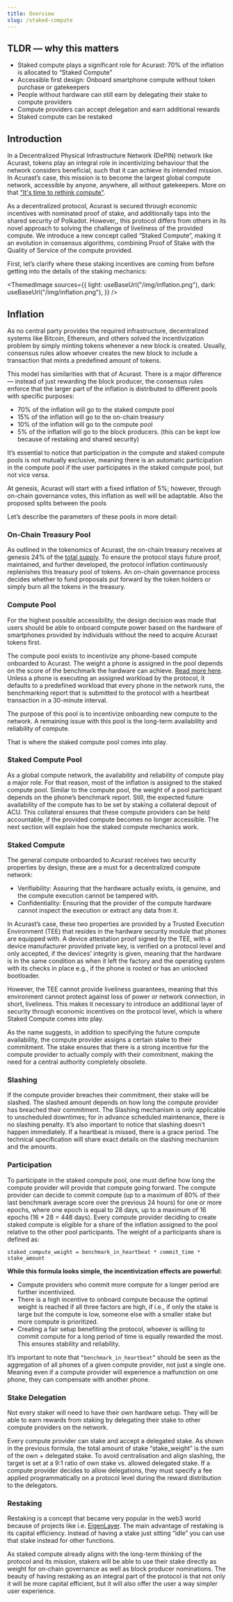 ```yaml
---
title: Overview
slug: /staked-compute
---
```



## TLDR — why this matters

- Staked compute plays a significant role for Acurast: 70% of the inflation is allocated to “Staked Compute”
- Accessible first design: Onboard smartphone compute without token purchase or gatekeepers
- People without hardware can still earn by delegating their stake to compute providers
- Compute providers can accept delegation and earn additional rewards
- Staked compute can be restaked

## Introduction

In a Decentralized Physical Infrastructure Network (DePIN) network like Acurast, tokens play an integral role in incentivizing behaviour that the network considers beneficial, such that it can achieve its intended mission. In Acurast’s case, this mission is to become the largest global compute network, accessible by anyone, anywhere, all without gatekeepers. More on that ["It's time to rethink compute"](https://acurast.medium.com/its-time-to-rethink-compute-thoughts-from-our-co-founder-alessandro-de-carli-f4fba2b68b97).

As a decentralized protocol, Acurast is secured through economic incentives with nominated proof of stake, and additionally taps into the shared security of Polkadot. However,, this protocol differs from others in its novel approach to solving the challenge of liveliness of the provided compute. We introduce a new concept called “Staked Compute”, making it an evolution in consensus algorithms, combining Proof of Stake with the Quality of Service of the compute provided.

First, let’s clarify where these staking incentives are coming from before getting into the details of the staking mechanics:

<ThemedImage
  sources={{
    light: useBaseUrl("/img/inflation.png"),
    dark: useBaseUrl("/img/inflation.png"),
  }}
/>

## Inflation

As no central party provides the required infrastructure, decentralized systems like Bitcoin, Ethereum, and others solved the incentivization problem by simply minting tokens whenever a new block is created. Usually, consensus rules allow whoever creates the new block to include a transaction that mints a predefined amount of tokens.

This model has similarities with that of Acurast. There is a major difference — instead of just rewarding the block producer, the consensus rules enforce that the larger part of the inflation is distributed to different pools with specific purposes:

- 70% of the inflation will go to the staked compute pool
- 15% of the inflation will go to the on-chain treasury
- 10% of the inflation will go to the compute pool
- 5% of the inflation will go to the block producers. (this can be kept low because of restaking and shared security)

It’s essential to notice that participation in the compute and staked compute pools is not mutually exclusive, meaning there is an automatic participation in the compute pool if the user participates in the staked compute pool, but not vice versa.

At genesis, Acurast will start with a fixed inflation of 5%; however, through on-chain governance votes, this inflation as well will be adaptable. Also the proposed splits between the pools

Let’s describe the parameters of these pools in more detail:

### On-Chain Treasury Pool

As outlined in the tokenomics of Acurast, the on-chain treasury receives at genesis 24% of the [total supply](https://acurast.medium.com/acurast-tokenomics-fueling-decentralized-compute-with-acu-be4f33632f41). To ensure the protocol stays future proof, maintained, and further developed, the protocol inflation continuously replenishes this treasury pool of tokens. An on-chain governance process decides whether to fund proposals put forward by the token holders or simply burn all the tokens in the treasury.

### Compute Pool

For the highest possible accessibility, the design decision was made that users should be able to onboard compute power based on the hardware of smartphones provided by individuals without the need to acquire Acurast tokens first.

The compute pool exists to incentivize any phone-based compute onboarded to Acurast. The weight a phone is assigned in the pool depends on the score of the benchmark the hardware can achieve. [Read more here](/acurast-processors/benchmarks). Unless a phone is executing an assigned workload by the protocol, it defaults to a predefined workload that every phone in the network runs, the benchmarking report that is submitted to the protocol with a heartbeat transaction in a 30-minute interval.

The purpose of this pool is to incentivize onboarding new compute to the network. A remaining issue with this pool is the long-term availability and reliability of compute.

That is where the staked compute pool comes into play.

### Staked Compute Pool

As a global compute network, the availability and reliability of compute play a major role. For that reason, most of the inflation is assigned to the staked compute pool. Similar to the compute pool, the weight of a pool participant depends on the phone’s benchmark report. Still, the expected future availability of the compute has to be set by staking a collateral deposit of ACU. This collateral ensures that these compute providers can be held accountable, if the provided compute becomes no longer accessible. The next section will explain how the staked compute mechanics work.

### Staked Compute

The general compute onboarded to Acurast receives two security properties by design, these are a must for a decentralized compute network:

- Verifiability: Assuring that the hardware actually exists, is genuine, and the compute execution cannot be tampered with.
- Confidentiality: Ensuring that the provider of the compute hardware cannot inspect the execution or extract any data from it.

In Acurast’s case, these two properties are provided by a Trusted Execution Environment (TEE) that resides in the hardware security module that phones are equipped with. A device attestation proof signed by the TEE, with a device manufacturer provided private key, is verified on a protocol level and only accepted, if the devices’ integrity is given, meaning that the hardware is in the same condition as when it left the factory and the operating system with its checks in place e.g., if the phone is rooted or has an unlocked bootloader.

However, the TEE cannot provide liveliness guarantees, meaning that this environment cannot protect against loss of power or network connection, in short, liveliness. This makes it necessary to introduce an additional layer of security through economic incentives on the protocol level, which is where Staked Compute comes into play.

As the name suggests, in addition to specifying the future compute availability, the compute provider assigns a certain stake to their commitment. The stake ensures that there is a strong incentive for the compute provider to actually comply with their commitment, making the need for a central authority completely obsolete.

### Slashing

If the compute provider breaches their commitment, their stake will be slashed. The slashed amount depends on how long the compute provider has breached their commitment. The Slashing mechanism is only applicable to unscheduled downtimes; for in advance scheduled maintenance, there is no slashing penalty. It’s also important to notice that slashing doesn’t happen immediately. If a heartbeat is missed, there is a grace period. The technical specification will share exact details on the slashing mechanism and the amounts.

### Participation

To participate in the staked compute pool, one must define how long the compute provider will provide that compute going forward. The compute provider can decide to commit compute (up to a maximum of 80% of their last benchmark average score over the previous 24 hours) for one or more epochs, where one epoch is equal to 28 days, up to a maximum of 16 epochs (16 \* 28 = 448 days). Every compute provider deciding to create staked compute is eligible for a share of the inflation assigned to the pool relative to the other pool participants. The weight of a participants share is defined as:

```
staked_compute_weight = benchmark_in_heartbeat * commit_time * stake_amount
```

**While this formula looks simple, the incentivization effects are powerful:**

- Compute providers who commit more compute for a longer period are further incentivized.
- There is a high incentive to onboard compute because the optimal weight is reached if all three factors are high, if i.e., if only the stake is large but the compute is low, someone else with a smaller stake but more compute is prioritized.
- Creating a fair setup benefiting the protocol, whoever is willing to commit compute for a long period of time is equally rewarded the most. This ensures stability and reliability.

It’s important to note that `“benchmark_in_heartbeat”` should be seen as the aggregation of all phones of a given compute provider, not just a single one. Meaning even if a compute provider will experience a malfunction on one phone, they can compensate with another phone.

### Stake Delegation

Not every staker will need to have their own hardware setup. They will be able to earn rewards from staking by delegating their stake to other compute providers on the network.

Every compute provider can stake and accept a delegated stake. As shown in the previous formula, the total amount of stake “stake_weight” is the sum of the own + delegated stake. To avoid centralisation and align slashing, the target is set at a 9:1 ratio of own stake vs. allowed delegated stake. If a compute provider decides to allow delegations, they must specify a fee applied programmatically on a protocol level during the reward distribution to the delegators.

### Restaking

Restaking is a concept that became very popular in the web3 world because of projects like i.e. [EigenLayer](https://www.eigenlayer.xyz/). The main advantage of restaking is its capital efficiency. Instead of having a stake just sitting “idle” you can use that stake instead for other functions.

As staked compute already aligns with the long-term thinking of the protocol and its mission, stakers will be able to use their stake directly as weight for on-chain governance as well as block producer nominations. The beauty of having restaking as an integral part of the protocol is that not only it will be more capital efficient, but it will also offer the user a way simpler user experience.
